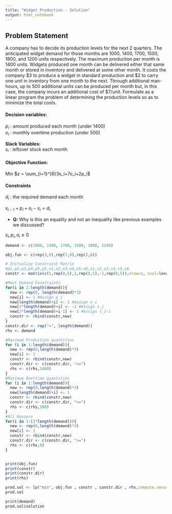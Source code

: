 ```yaml
---
title: "Widget Production - Solution"
output: html_notebook
---
```


## Problem Statement  

A company has to decide its production levels for the next 2 quarters. The anticipated widget demand for those months are 1000, 1400, 1700, 1500, 1800, and 1200 units respectively. The maximum production per month is 1400 units. Widgets produced one month can be delivered either that same month or stored in inventory and delivered at some other month. It costs the company \$3 to produce a widget in standard production and \$2 to carry one unit in inventory from one month to the next. Through additional man-hours, up to 500 additional units can be produced per month but, in this case, the company incurs an additional cost of $7/unit. Formulate as a linear program the problem of determining the production levels so as to minimize the total costs.

#### Decision variables: 

$p_i$ : amount produced each month (under 1400)  
$o_i$ : monthly overtime production (under 500)

**Slack Variables:**  
$s_i$ : leftover stock each month  

#### Objective Function:

Min $z = \sum_{i=1}^{6}3s_i+7o_i+2p_i$

#### Constraints

$d_i$ : the required demand each month

$s_{i-1}+p_i+o_i-s_i = d_i$

* **Q:** Why is this an equality and not an inequality like previous examples we discussed?

$s_i,p_i,o_i \geq 0$

```r

demand <- c(1000, 1400, 1700, 1500, 1800, 1200)

obj.fun <- c(rep(3,6),rep(7,6),rep(2,6))

# Initialize Constraint Matrix
#p1,p2,p3,p4,p5,p5,o1,o2,o3,o4,o5,o6,s1,s2,s3,s4,s5,s6
constr <- matrix(c(1,rep(0,5),1,rep(0,5),-1,rep(0,5)),nrow=1, ncol=length(demand)*3)

#Meet Demand Constraints
for(i in 2:length(demand)){
  new <- rep(0, length(demand)*3)
  new[i] <- 1 #Assign p_i
  new[length(demand)+i] <- 1 #Assign o_i
  new[2*length(demand)+i] <- -1 #Assign s_i
  new[2*length(demand)+i-1] <- 1 #Assign s_i-1
  constr <- rbind(constr,new)
}
constr.dir <- rep("=", length(demand))
rhs <- demand

#Maximum Production quantities
for (i in 1:length(demand)){
  new <- rep(0,length(demand)*3)
  new[i] <- 1
  constr <- rbind(constr,new)
  constr.dir <- c(constr.dir, "<=")
  rhs <- c(rhs,1400)
}
#Maximum Overtime quantities
for (i in 1:length(demand)){
  new <- rep(0,length(demand)*3)
  new[length(demand)+i] <- 1
  constr <- rbind(constr,new)
  constr.dir <- c(constr.dir, "<=")
  rhs <- c(rhs,500)
}
#All Nonzero
for(i in 1:(3*length(demand))){
  new <- rep(0,length(demand)*3)
  new[i] <- 1
  constr <- rbind(constr,new)
  constr.dir <- c(constr.dir, ">=")
  rhs <- c(rhs,0)
}


print(obj.fun)
print(constr)
print(constr.dir)
print(rhs)
```
```r
prod.sol <- lp("min", obj.fun , constr , constr.dir , rhs,compute.sens=TRUE)
prod.sol
```


```r
print(demand)
prod.sol$solution
```